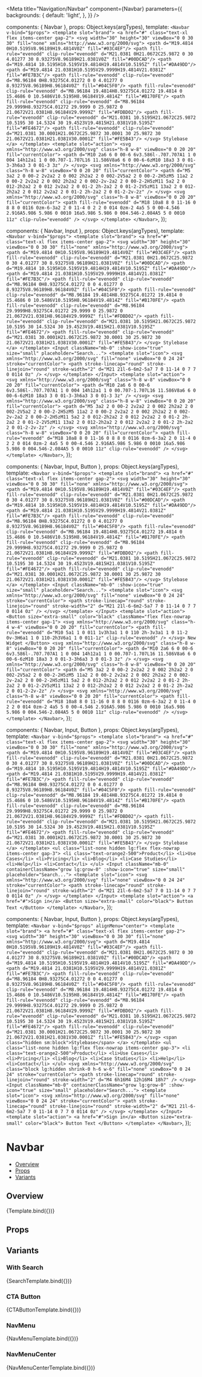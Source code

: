 
<Meta
  title="Navigation/Navbar"
  component={Navbar}
  parameters={{
    backgrounds: {
      default: 'light',
    },
  }}
/>

  components: { Navbar },
  props: Object.keys(argTypes),
  template: `
    <Navbar v-bind="$props">
      <template slot="brand">
        <a href="#" class="text-xl flex items-center gap-2">
          <svg width="30" height="30" viewBox="0 0 30 30" fill="none" xmlns="http://www.w3.org/2000/svg">
            <path d="M19.4814 0H10.5195V8.96189H19.4814V0Z" fill="#03C4EF"/>
            <path fill-rule="evenodd" clip-rule="evenodd" d="M21.0381 0H21.0672C25.9872 0 30 4.01277 30 8.93275V8.96189H21.0381V0Z" fill="#00DCAD"/>
            <path d="M19.4814 10.5195H10.5195V19.4814H19.4814V10.5195Z" fill="#DA49DD"/>
            <path d="M19.4814 21.0381H10.5195V29.9999H19.4814V21.0381Z" fill="#FE7B3C"/>
            <path fill-rule="evenodd" clip-rule="evenodd" d="M8.96184 0H8.93275C4.01272 0 0 4.01277 0 8.93275V8.96189H8.96184V0Z" fill="#04C5F0"/>
            <path fill-rule="evenodd" clip-rule="evenodd" d="M8.96184 19.4814H8.93275C4.01272 19.4814 0 15.4686 0 10.5486V10.5195H8.96184V19.4814Z" fill="#B170FE"/>
            <path fill-rule="evenodd" clip-rule="evenodd" d="M8.96184 29.9999H8.93275C4.01272 29.9999 0 25.9872 0 21.0672V21.0381H8.96184V29.9999Z" fill="#FDBD02"/>
            <path fill-rule="evenodd" clip-rule="evenodd" d="M21.0381 10.5195H21.0672C25.9872 10.5195 30 14.5324 30 19.4523V19.4815H21.0381V10.5195Z" fill="#FE4672"/>
            <path fill-rule="evenodd" clip-rule="evenodd" d="M21.0381 30.0001H21.0672C25.9872 30.0001 30 25.9872 30 21.0672V21.0381H21.0381V30.0001Z" fill="#FE5B43"/>
          </svg>
          Stylebase
        </a>
      </template>
      <template slot="action">
        <svg xmlns="http://www.w3.org/2000/svg" class="h-8 w-8" viewBox="0 0 20 20" fill="currentColor">
          <path d="M10 2a6 6 0 00-6 6v3.586l-.707.707A1 1 0 004 14h12a1 1 0 00.707-1.707L16 11.586V8a6 6 0 00-6-6zM10 18a3 3 0 01-3-3h6a3 3 0 01-3 3z" />
        </svg>
        <svg xmlns="http://www.w3.org/2000/svg" class="h-8 w-8" viewBox="0 0 20 20" fill="currentColor">
          <path d="M5 3a2 2 0 00-2 2v2a2 2 0 002 2h2a2 2 0 002-2V5a2 2 0 00-2-2H5zM5 11a2 2 0 00-2 2v2a2 2 0 002 2h2a2 2 0 002-2v-2a2 2 0 00-2-2H5zM11 5a2 2 0 012-2h2a2 2 0 012 2v2a2 2 0 01-2 2h-2a2 2 0 01-2-2V5zM11 13a2 2 0 012-2h2a2 2 0 012 2v2a2 2 0 01-2 2h-2a2 2 0 01-2-2v-2z" />
        </svg>
        <svg xmlns="http://www.w3.org/2000/svg" class="h-8 w-8" viewBox="0 0 20 20" fill="currentColor">
          <path fill-rule="evenodd" d="M18 10a8 8 0 11-16 0 8 8 0 0116 0zm-6-3a2 2 0 11-4 0 2 2 0 014 0zm-2 4a5 5 0 00-4.546 2.916A5.986 5.986 0 0010 16a5.986 5.986 0 004.546-2.084A5 5 0 0010 11z" clip-rule="evenodd" />
        </svg>
      </template>
    </Navbar>
  `,
});

  components: { Navbar, Input },
  props: Object.keys(argTypes),
  template: `
    <Navbar v-bind="$props">
      <template slot="brand">
        <a href="#" class="text-xl flex items-center gap-2">
          <svg width="30" height="30" viewBox="0 0 30 30" fill="none" xmlns="http://www.w3.org/2000/svg">
            <path d="M19.4814 0H10.5195V8.96189H19.4814V0Z" fill="#03C4EF"/>
            <path fill-rule="evenodd" clip-rule="evenodd" d="M21.0381 0H21.0672C25.9872 0 30 4.01277 30 8.93275V8.96189H21.0381V0Z" fill="#00DCAD"/>
            <path d="M19.4814 10.5195H10.5195V19.4814H19.4814V10.5195Z" fill="#DA49DD"/>
            <path d="M19.4814 21.0381H10.5195V29.9999H19.4814V21.0381Z" fill="#FE7B3C"/>
            <path fill-rule="evenodd" clip-rule="evenodd" d="M8.96184 0H8.93275C4.01272 0 0 4.01277 0 8.93275V8.96189H8.96184V0Z" fill="#04C5F0"/>
            <path fill-rule="evenodd" clip-rule="evenodd" d="M8.96184 19.4814H8.93275C4.01272 19.4814 0 15.4686 0 10.5486V10.5195H8.96184V19.4814Z" fill="#B170FE"/>
            <path fill-rule="evenodd" clip-rule="evenodd" d="M8.96184 29.9999H8.93275C4.01272 29.9999 0 25.9872 0 21.0672V21.0381H8.96184V29.9999Z" fill="#FDBD02"/>
            <path fill-rule="evenodd" clip-rule="evenodd" d="M21.0381 10.5195H21.0672C25.9872 10.5195 30 14.5324 30 19.4523V19.4815H21.0381V10.5195Z" fill="#FE4672"/>
            <path fill-rule="evenodd" clip-rule="evenodd" d="M21.0381 30.0001H21.0672C25.9872 30.0001 30 25.9872 30 21.0672V21.0381H21.0381V30.0001Z" fill="#FE5B43"/>
          </svg>
          Stylebase
        </a>
      </template>
      <Input className="mb-0" :show-icon="true" size="small" placeholder="Search...">
        <template slot="icon">
          <svg xmlns="http://www.w3.org/2000/svg" fill="none" viewBox="0 0 24 24" stroke="currentColor">
            <path stroke-linecap="round" stroke-linejoin="round" stroke-width="2" d="M21 21l-6-6m2-5a7 7 0 11-14 0 7 7 0 0114 0z" />
          </svg>
        </template>
      </Input>
      <template slot="action">
        <svg xmlns="http://www.w3.org/2000/svg" class="h-8 w-8" viewBox="0 0 20 20" fill="currentColor">
          <path d="M10 2a6 6 0 00-6 6v3.586l-.707.707A1 1 0 004 14h12a1 1 0 00.707-1.707L16 11.586V8a6 6 0 00-6-6zM10 18a3 3 0 01-3-3h6a3 3 0 01-3 3z" />
        </svg>
        <svg xmlns="http://www.w3.org/2000/svg" class="h-8 w-8" viewBox="0 0 20 20" fill="currentColor">
          <path d="M5 3a2 2 0 00-2 2v2a2 2 0 002 2h2a2 2 0 002-2V5a2 2 0 00-2-2H5zM5 11a2 2 0 00-2 2v2a2 2 0 002 2h2a2 2 0 002-2v-2a2 2 0 00-2-2H5zM11 5a2 2 0 012-2h2a2 2 0 012 2v2a2 2 0 01-2 2h-2a2 2 0 01-2-2V5zM11 13a2 2 0 012-2h2a2 2 0 012 2v2a2 2 0 01-2 2h-2a2 2 0 01-2-2v-2z" />
        </svg>
        <svg xmlns="http://www.w3.org/2000/svg" class="h-8 w-8" viewBox="0 0 20 20" fill="currentColor">
          <path fill-rule="evenodd" d="M18 10a8 8 0 11-16 0 8 8 0 0116 0zm-6-3a2 2 0 11-4 0 2 2 0 014 0zm-2 4a5 5 0 00-4.546 2.916A5.986 5.986 0 0010 16a5.986 5.986 0 004.546-2.084A5 5 0 0010 11z" clip-rule="evenodd" />
        </svg>
      </template>
    </Navbar>
  `,
});

  components: { Navbar, Input, Button },
  props: Object.keys(argTypes),
  template: `
    <Navbar v-bind="$props">
      <template slot="brand">
        <a href="#" class="text-xl flex items-center gap-2">
          <svg width="30" height="30" viewBox="0 0 30 30" fill="none" xmlns="http://www.w3.org/2000/svg">
            <path d="M19.4814 0H10.5195V8.96189H19.4814V0Z" fill="#03C4EF"/>
            <path fill-rule="evenodd" clip-rule="evenodd" d="M21.0381 0H21.0672C25.9872 0 30 4.01277 30 8.93275V8.96189H21.0381V0Z" fill="#00DCAD"/>
            <path d="M19.4814 10.5195H10.5195V19.4814H19.4814V10.5195Z" fill="#DA49DD"/>
            <path d="M19.4814 21.0381H10.5195V29.9999H19.4814V21.0381Z" fill="#FE7B3C"/>
            <path fill-rule="evenodd" clip-rule="evenodd" d="M8.96184 0H8.93275C4.01272 0 0 4.01277 0 8.93275V8.96189H8.96184V0Z" fill="#04C5F0"/>
            <path fill-rule="evenodd" clip-rule="evenodd" d="M8.96184 19.4814H8.93275C4.01272 19.4814 0 15.4686 0 10.5486V10.5195H8.96184V19.4814Z" fill="#B170FE"/>
            <path fill-rule="evenodd" clip-rule="evenodd" d="M8.96184 29.9999H8.93275C4.01272 29.9999 0 25.9872 0 21.0672V21.0381H8.96184V29.9999Z" fill="#FDBD02"/>
            <path fill-rule="evenodd" clip-rule="evenodd" d="M21.0381 10.5195H21.0672C25.9872 10.5195 30 14.5324 30 19.4523V19.4815H21.0381V10.5195Z" fill="#FE4672"/>
            <path fill-rule="evenodd" clip-rule="evenodd" d="M21.0381 30.0001H21.0672C25.9872 30.0001 30 25.9872 30 21.0672V21.0381H21.0381V30.0001Z" fill="#FE5B43"/>
          </svg>
          Stylebase
        </a>
      </template>
      <Input className="mb-0" :show-icon="true" size="small" placeholder="Search...">
        <template slot="icon">
          <svg xmlns="http://www.w3.org/2000/svg" fill="none" viewBox="0 0 24 24" stroke="currentColor">
            <path stroke-linecap="round" stroke-linejoin="round" stroke-width="2" d="M21 21l-6-6m2-5a7 7 0 11-14 0 7 7 0 0114 0z" />
          </svg>
        </template>
      </Input>
      <template slot="action">
        <Button size="extra-small" color="black" className="flex flex-nowrap items-center gap-1">
          <svg xmlns="http://www.w3.org/2000/svg" class="h-4 w-4" viewBox="0 0 20 20" fill="currentColor">
            <path fill-rule="evenodd" d="M10 5a1 1 0 011 1v3h3a1 1 0 110 2h-3v3a1 1 0 11-2 0v-3H6a1 1 0 110-2h3V6a1 1 0 011-1z" clip-rule="evenodd" />
          </svg>
          New Widget
        </Button>
        <svg xmlns="http://www.w3.org/2000/svg" class="h-8 w-8" viewBox="0 0 20 20" fill="currentColor">
          <path d="M10 2a6 6 0 00-6 6v3.586l-.707.707A1 1 0 004 14h12a1 1 0 00.707-1.707L16 11.586V8a6 6 0 00-6-6zM10 18a3 3 0 01-3-3h6a3 3 0 01-3 3z" />
        </svg>
        <svg xmlns="http://www.w3.org/2000/svg" class="h-8 w-8" viewBox="0 0 20 20" fill="currentColor">
          <path d="M5 3a2 2 0 00-2 2v2a2 2 0 002 2h2a2 2 0 002-2V5a2 2 0 00-2-2H5zM5 11a2 2 0 00-2 2v2a2 2 0 002 2h2a2 2 0 002-2v-2a2 2 0 00-2-2H5zM11 5a2 2 0 012-2h2a2 2 0 012 2v2a2 2 0 01-2 2h-2a2 2 0 01-2-2V5zM11 13a2 2 0 012-2h2a2 2 0 012 2v2a2 2 0 01-2 2h-2a2 2 0 01-2-2v-2z" />
        </svg>
        <svg xmlns="http://www.w3.org/2000/svg" class="h-8 w-8" viewBox="0 0 20 20" fill="currentColor">
          <path fill-rule="evenodd" d="M18 10a8 8 0 11-16 0 8 8 0 0116 0zm-6-3a2 2 0 11-4 0 2 2 0 014 0zm-2 4a5 5 0 00-4.546 2.916A5.986 5.986 0 0010 16a5.986 5.986 0 004.546-2.084A5 5 0 0010 11z" clip-rule="evenodd" />
        </svg>
      </template>
    </Navbar>
  `,
});

  components: { Navbar, Input, Button },
  props: Object.keys(argTypes),
  template: `
    <Navbar v-bind="$props">
      <template slot="brand">
        <a href="#" class="text-xl flex items-center gap-2">
          <svg width="30" height="30" viewBox="0 0 30 30" fill="none" xmlns="http://www.w3.org/2000/svg">
            <path d="M19.4814 0H10.5195V8.96189H19.4814V0Z" fill="#03C4EF"/>
            <path fill-rule="evenodd" clip-rule="evenodd" d="M21.0381 0H21.0672C25.9872 0 30 4.01277 30 8.93275V8.96189H21.0381V0Z" fill="#00DCAD"/>
            <path d="M19.4814 10.5195H10.5195V19.4814H19.4814V10.5195Z" fill="#DA49DD"/>
            <path d="M19.4814 21.0381H10.5195V29.9999H19.4814V21.0381Z" fill="#FE7B3C"/>
            <path fill-rule="evenodd" clip-rule="evenodd" d="M8.96184 0H8.93275C4.01272 0 0 4.01277 0 8.93275V8.96189H8.96184V0Z" fill="#04C5F0"/>
            <path fill-rule="evenodd" clip-rule="evenodd" d="M8.96184 19.4814H8.93275C4.01272 19.4814 0 15.4686 0 10.5486V10.5195H8.96184V19.4814Z" fill="#B170FE"/>
            <path fill-rule="evenodd" clip-rule="evenodd" d="M8.96184 29.9999H8.93275C4.01272 29.9999 0 25.9872 0 21.0672V21.0381H8.96184V29.9999Z" fill="#FDBD02"/>
            <path fill-rule="evenodd" clip-rule="evenodd" d="M21.0381 10.5195H21.0672C25.9872 10.5195 30 14.5324 30 19.4523V19.4815H21.0381V10.5195Z" fill="#FE4672"/>
            <path fill-rule="evenodd" clip-rule="evenodd" d="M21.0381 30.0001H21.0672C25.9872 30.0001 30 25.9872 30 21.0672V21.0381H21.0381V30.0001Z" fill="#FE5B43"/>
          </svg>
          Stylebase
        </a>
      </template>
      <ul class="list-none hidden lg:flex flex-nowrap items-center gap-3">
        <li class="text-orange2-500">Product</li>
        <li>Use Cases</li>
        <li>Pricing</li>
        <li>Blog</li>
        <li>Case Studies</li>
        <li>Help</li>
        <li>Contact</li>
      </ul>
      <Input className="mb-0" containerClassName="grow lg:grow-0" :show-icon="true" size="small" placeholder="Search...">
        <template slot="icon">
          <svg xmlns="http://www.w3.org/2000/svg" fill="none" viewBox="0 0 24 24" stroke="currentColor">
            <path stroke-linecap="round" stroke-linejoin="round" stroke-width="2" d="M21 21l-6-6m2-5a7 7 0 11-14 0 7 7 0 0114 0z" />
          </svg>
        </template>
      </Input>
      <template slot="action">
        <a href="#">Sign in</a>
        <Button size="extra-small" color="black">
          Button Text
        </Button>
      </template>
    </Navbar>
  `,
});

  components: { Navbar, Input, Button },
  props: Object.keys(argTypes),
  template: `
    <Navbar v-bind="$props" alignMenu="center">
      <template slot="brand">
        <a href="#" class="text-xl flex items-center gap-2">
          <svg width="30" height="30" viewBox="0 0 30 30" fill="none" xmlns="http://www.w3.org/2000/svg">
            <path d="M19.4814 0H10.5195V8.96189H19.4814V0Z" fill="#03C4EF"/>
            <path fill-rule="evenodd" clip-rule="evenodd" d="M21.0381 0H21.0672C25.9872 0 30 4.01277 30 8.93275V8.96189H21.0381V0Z" fill="#00DCAD"/>
            <path d="M19.4814 10.5195H10.5195V19.4814H19.4814V10.5195Z" fill="#DA49DD"/>
            <path d="M19.4814 21.0381H10.5195V29.9999H19.4814V21.0381Z" fill="#FE7B3C"/>
            <path fill-rule="evenodd" clip-rule="evenodd" d="M8.96184 0H8.93275C4.01272 0 0 4.01277 0 8.93275V8.96189H8.96184V0Z" fill="#04C5F0"/>
            <path fill-rule="evenodd" clip-rule="evenodd" d="M8.96184 19.4814H8.93275C4.01272 19.4814 0 15.4686 0 10.5486V10.5195H8.96184V19.4814Z" fill="#B170FE"/>
            <path fill-rule="evenodd" clip-rule="evenodd" d="M8.96184 29.9999H8.93275C4.01272 29.9999 0 25.9872 0 21.0672V21.0381H8.96184V29.9999Z" fill="#FDBD02"/>
            <path fill-rule="evenodd" clip-rule="evenodd" d="M21.0381 10.5195H21.0672C25.9872 10.5195 30 14.5324 30 19.4523V19.4815H21.0381V10.5195Z" fill="#FE4672"/>
            <path fill-rule="evenodd" clip-rule="evenodd" d="M21.0381 30.0001H21.0672C25.9872 30.0001 30 25.9872 30 21.0672V21.0381H21.0381V30.0001Z" fill="#FE5B43"/>
          </svg>
          <span class="hidden sm:block">Stylebase</span>
        </a>
      </template>
      <ul class="list-none hidden lg:flex flex-nowrap items-center gap-3">
        <li class="text-orange2-500">Product</li>
        <li>Use Cases</li>
        <li>Pricing</li>
        <li>Blog</li>
        <li>Case Studies</li>
        <li>Help</li>
        <li>Contact</li>
      </ul>
      <svg xmlns="http://www.w3.org/2000/svg" class="block lg:hidden shrink-0 h-6 w-6" fill="none" viewBox="0 0 24 24" stroke="currentColor">
        <path stroke-linecap="round" stroke-linejoin="round" stroke-width="2" d="M4 6h16M4 12h16M4 18h7" />
      </svg>
      <Input className="mb-0" containerClassName="grow lg:grow-0" :show-icon="true" size="small" placeholder="Search...">
        <template slot="icon">
          <svg xmlns="http://www.w3.org/2000/svg" fill="none" viewBox="0 0 24 24" stroke="currentColor">
            <path stroke-linecap="round" stroke-linejoin="round" stroke-width="2" d="M21 21l-6-6m2-5a7 7 0 11-14 0 7 7 0 0114 0z" />
          </svg>
        </template>
      </Input>
      <template slot="action">
        <a href="#">Sign in</a>
        <Button size="extra-small" color="black">
          Button Text
        </Button>
      </template>
    </Navbar>
  `,
});

# Navbar

- [Overview](#overview)
- [Props](#props)
- [Variants](#variants)

## Overview

<Canvas>
  <Story name="Overview">
    {Template.bind({})}
  </Story>
</Canvas>

## Props

<ArgsTable story="Overview" />

## Variants

### With Search

<Canvas>
  <Story name="WithSearch">
    {SearchTemplate.bind({})}
  </Story>
</Canvas>

### CTA Button

<Canvas>
  <Story name="CTAButton">
    {CTAButtonTemplate.bind({})}
  </Story>
</Canvas>

### NavMenu

<Canvas>
  <Story name="NavMenu">
    {NavMenuTemplate.bind({})}
  </Story>
</Canvas>

### NavMenuCenter

<Canvas>
  <Story name="NavMenuCenter">
    {NavMenuCenterTemplate.bind({})}
  </Story>
</Canvas>

